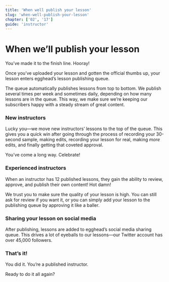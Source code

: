 ```yaml
---
title: 'When well publish your lesson'
slug: 'when-well-publish-your-lesson'
chapter: ['02', '17']
guide: 'instructor'
---
```


# When we’ll publish your lesson

You’ve made it to the finish line. Hooray!

Once you’ve uploaded your lesson and gotten the official thumbs up, your lesson enters egghead’s lesson publishing queue.

The queue automatically publishes lessons from top to bottom. We publish several times per week and sometimes daily, depending on how many lessons are in the queue. This way, we make sure we’re keeping our subscribers happy with a steady stream of great content.

### New instructors

Lucky you—we move new instructors’ lessons to the top of the queue. This gives you a quick win after going through the process of recording your 30-second sample, making edits, recording your lesson for real, making _more_ edits, and finally getting that coveted approval.

You’ve come a long way. Celebrate!

### Experienced instructors

When an instructor has 12 published lessons, they gain the ability to review, approve, and publish their own content! Hot damn!

We trust you to make sure the quality of your lesson is high. You can still ask for review if you want it, or you can simply add your lesson to the publishing queue by approving it like a baller.

### Sharing your lesson on social media

After publishing, lessons are added to egghead’s social media sharing queue. This drives a lot of eyeballs to our lessons—our Twitter account has over 45,000 followers.

### That’s it!

You did it. You’re a published instructor.

Ready to do it all again?
